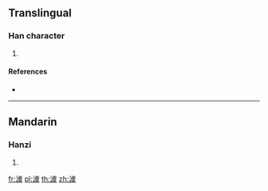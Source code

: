 {{character info/new}}
==Translingual==

===Han character===
{{Han char|rn=85|rad=水|as=13|sn=16|four=31134|canj=EYPK|ids=⿰氵虞}}

# {{defn|Han|sort=水13}}

====References====
* {{Han ref|kx=0652.360|dkj=18375|hdz=31755.030|uh=6F9E|ud=28574|bh=E9F3|bd=59891}}

----

==Mandarin==

===Hanzi===
{{cmn-hanzi|pin=[[yú]] ([[yu2]])|wg=yü<sup>2</sup>}}

# {{defn|lang=cmn|sort=水13}}

[[fr:澞]]
[[pl:澞]]
[[th:澞]]
[[zh:澞]]
